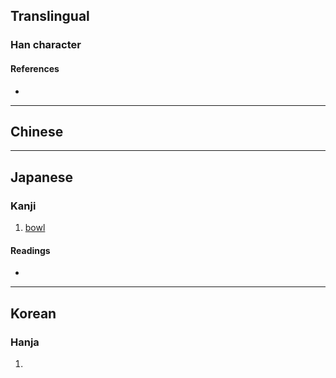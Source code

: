 {{character info/new}}
==Translingual==

===Han character===
{{Han char|rn=75|rad=木|as=08|sn=12|four=|canj=DFQS|ids=⿰木劵}}

====References====
* {{Han ref|kx=0537.131|hdz=21235.021|uh=6926|ud=26918}}

----

==Chinese==
{{zh-see|棬|v}}

----

==Japanese==

===Kanji===
{{ja-kanji|grade=|rs=木08}}

# [[bowl]]

====Readings====
* {{ja-readings|on=[[けん]] (ken)|kun=}}

----

==Korean==

===Hanja===
{{ko-hanja|hangeul=권|eumhun=|rv=gwon|mr=kwŏn|y=kwen}}

# {{defn|lang=ko|sort=木08}}